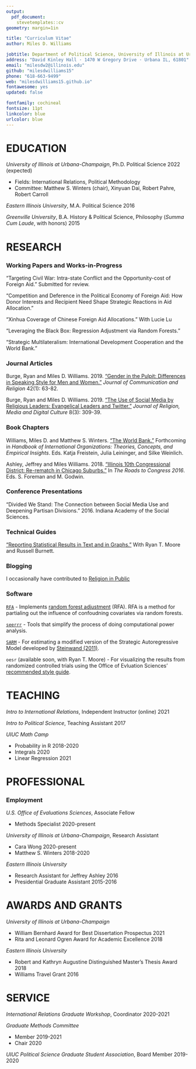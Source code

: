 ```yaml
---
output: 
  pdf_document:
    stevetemplates::cv
geometry: margin=1in

title: "Curriculum Vitae"
author: Miles D. Williams

jobtitle: Department of Political Science, University of Illinois at Urbana-Champaign
address: "David Kinley Hall · 1470 W Gregory Drive · Urbana IL, 61801"
email: "milesdw2@illinois.edu"
github: "milesdwilliams15"
phone: "618-663-9499"
web: "milesdwilliams15.github.io"
fontawesome: yes
updated: false

fontfamily: cochineal
fontsize: 11pt
linkcolor: blue
urlcolor: blue
---
```


# EDUCATION

*University of Illinois at Urbana-Champaign*, Ph.D. Political Science \hfill 2022 (expected)

  - Fields: International Relations, Political Methodology
  - Committee: Matthew S. Winters (chair), Xinyuan Dai, Robert Pahre, Robert Carroll

*Eastern Illinois University*, M.A. Political Science \hfill 2016

*Greenville University*, B.A. History \& Political Science, Philosophy (*Summa Cum Laude*, with honors) \hfill 2015


# RESEARCH

### Working Papers and Works-in-Progress

"Targeting Civil War: Intra-state Conflict and the Opportunity-cost of Foreign Aid." Submitted for review.

"Competition and Deference in the Political Economy of Foreign Aid: How Donor Interests and Recipient Need Shape Strategic Reactions in Aid Allocation."

"Xinhua Coverage of Chinese Foreign Aid Allocations." With Lucie Lu

"Leveraging the Black Box: Regression Adjustment via Random Forests."

"Strategic Multilateralism: International Development Cooperation and the World Bank."


### Journal Articles

Burge, Ryan and Miles D. Williams. 2019. ["Gender in the Pulpit: Differences in Speaking Style for Men and Women."](http://ryanburge.net/wp-content/uploads/2019/06/JCR_Burge_Williams.pdf) *Journal of Communication and Religion* 42(1): 63-82.

Burge, Ryan and Miles D. Williams. 2019. ["The Use of Social Media by Religious Leaders: Evangelical Leaders and Twitter."](https://brill.com/view/journals/rmdc/8/3/article-p309_309.xml) *Journal of Religion, Media and Digital Culture* 8(3): 309-39.

### Book Chapters

Williams, Miles D. and Matthew S. Winters. ["The World Bank."](https://www.academia.edu/44436453/World_Bank) Forthcoming in *Handbook of International Organizations: Theories, Concepts, and Empirical Insights*. Eds. Katja Freistein, Julia Leininger, and Silke Weinlich.

Ashley, Jeffrey and Miles Williams. 2018. ["Illinois 10th Congressional District: Re-rematch in Chicago Suburbs."](https://link.springer.com/chapter/10.1007/978-3-319-58094-4_9) In *The Roads to Congress 2016*. Eds. S. Foreman and M. Godwin. 

### Conference Presentations

"Divided We Stand: The Connection between Social Media Use and Deepening Partisan Divisions." 2016. Indiana Academy of the Social Sciences.

### Technical Guides

["Reporting Statistical Results in Text and in Graphs."](https://oes.gsa.gov/assets/files/reporting-statistical-results.pdf) With Ryan T. Moore and Russell Burnett.

### Blogging

I occasionally have contributed to [Religion in Public](https://religioninpublic.blog/)


### Software

[`RFA`](https://github.com/milesdwilliams15/RFA) - Implements [random forest adjustment](https://rpubs.com/milesdwilliams15/rfa-vignette) (RFA). RFA is a method for partialing out the influence of confoudning covariates via random forests.

[`seerrr`](https://github.com/milesdwilliams15/seerrr) - Tools that simplify the process of doing computational power analysis.

[`SARM`](https://github.com/milesdwilliams15/SARM) - For estimating a modified version of the Strategic Autoregressive Model developed by [Steinwand (2011)](https://www.cambridge.org/core/journals/political-analysis/article/estimating-freeriding-behavior-the-stratam-model/0CBD6176E53848732CEC2C151A491212).

`oesr` (available soon, with Ryan T. Moore) - For visualizing the results from randomized controlled trials using the Office of Evluation Sciences' [recommended style guide](https://oes.gsa.gov/assets/files/reporting-statistical-results.pdf).

# TEACHING

*Intro to International Relations*, Independent Instructor (online) \hfill 2021

*Intro to Political Science*, Teaching Assistant \hfill 2017

*UIUC Math Camp*
   
   - Probability in R \hfill 2018-2020
   - Integrals \hfill 2020
   - Linear Regression \hfill 2021
   

# PROFESSIONAL

### Employment

*U.S. Office of Evaluations Sciences*, Associate Fellow

  - Methods Specialist \hfill 2020-present

*University of Illinois at Urbana-Champaign*, Research Assistant

  - Cara Wong \hfill 2020-present
  - Matthew S. Winters \hfill 2018-2020

*Eastern Illinois University*

  - Research Assistant for Jeffrey Ashley \hfill 2016
  - Presidential Graduate Assistant \hfill 2015-2016

# AWARDS AND GRANTS

*University of Illinois at Urbana-Champaign*

  - William Bernhard Award for Best Dissertation Prospectus \hfill 2021
  - Rita and Leonard Ogren Award for Academic Excellence \hfill 2018

*Eastern Illinois University*

  - Robert and Kathryn Augustine Distinguished Master's Thesis Award \hfill 2018
  - Williams Travel Grant \hfill 2016

# SERVICE

*International Relations Graduate Workshop*, Coordinator \hfill 2020-2021

*Graduate Methods Committee*

  - Member \hfill 2019-2021
  - Chair \hfill 2020

*UIUC Political Science Graduate Student Association*, Board Member \hfill 2019-2020
